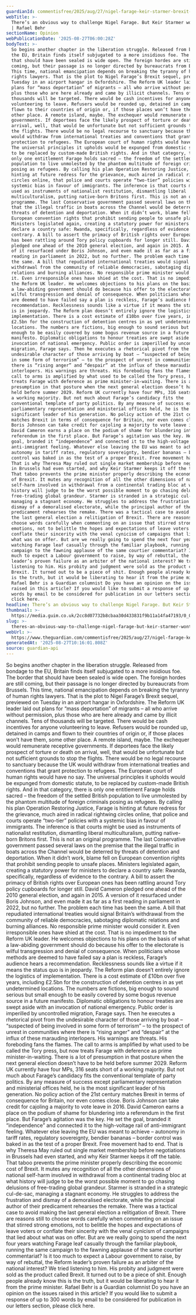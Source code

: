 ```yaml
---
guardianId: commentisfree/2025/aug/27/nigel-farage-keir-starmer-brexit-truth
webTitle: >-
  There’s an obvious way to challenge Nigel Farage. But Keir Starmer won’t do it
  | Rafael Behr
sectionName: Opinion
webPublicationDate: '2025-08-27T06:00:28Z'
bodyText: >-
  So begins another chapter in the liberation struggle. Released from bondage to
  the EU, Britain finds itself subjugated to a more insidious foe. The border
  that should have been sealed is wide open. The foreign hordes are still
  coming, but their passage is no longer directed by bureaucrats from Brussels.
  This time, national emancipation depends on breaking the tyranny of human
  rights lawyers. That is the plot to Nigel Farage’s Brexit sequel, previewed on
  Tuesday in an airport hangar in Oxfordshire. The Reform UK leader laid out
  plans for “mass deportation” of migrants – all who arrive without permission,
  plus those who are here already and came by illicit channels. Tens of
  thousands will be targeted. There would be cash incentives for anyone
  volunteering to leave. Refusers would be rounded up, detained in camps and
  flown to their countries of origin or, if those places won’t have them, some
  other place. A remote island, maybe. The exchequer would remunerate receptive
  governments. If deportees face the likely prospect of torture or death on
  arrival, well, that would be unfortunate but not sufficient grounds to stop
  the flights. There would be no legal recourse to sanctuary because the UK
  would withdraw from international treaties and conventions that grant
  protection to refugees. The European court of human rights would have no say.
  The universal principles it upholds would be expunged from domestic statute,
  to be replaced by custom-made British rights. And in that category, there is
  only one entitlement Farage holds sacred – the freedom of the settled British
  population to live unmolested by the phantom multitude of foreign criminals
  posing as refugees. By calling his plan Operation Restoring Justice, Farage is
  hinting at future redress for the grievance, much aired in radical rightwing
  circles online, that police and courts operate “two-tier” policies with a
  systemic bias in favour of immigrants. The inference is that courts might be
  used as instruments of nationalist restitution, dismantling liberal
  multiculturalism, putting native-born Britons first. This is not an original
  programme. The last Conservative government passed several laws on the premise
  that the illegal traffic in boats across the Channel would be deterred by
  threats of detention and deportation. When it didn’t work, blame fell on
  European convention rights that prohibit sending people to unsafe places.
  Ministers legislated again, creating a statutory power for ministers to
  declare a country safe: Rwanda, specifically, regardless of evidence to the
  contrary. A bill to assert the primacy of British rights over European ones
  has been rattling around Tory policy cupboards for longer still. David Cameron
  pledged one ahead of the 2010 general election, and again in 2015. A version
  of it resurfaced under Boris Johnson, and even made it as far as a first
  reading in parliament in 2022, but no further. The problem each time has been
  the same. A bill that repudiated international treaties would signal Britain’s
  withdrawal from the community of reliable democracies, sabotaging diplomatic
  relations and burning alliances. No responsible prime minister would consider
  it. Even irresponsible ones have shied at the cost. That is no impediment to
  the Reform UK leader. He welcomes objections to his plans on the basis of what
  a law-abiding government should do because his offer to the electorate is
  wilful transgression and denial of consequence. When politicians whose methods
  are deemed to have failed say a plan is reckless, Farage’s audience hears a
  recommendation. Recklessness sounds like a virtue if it means the status quo
  is in jeopardy. The Reform plan doesn’t entirely ignore the logistics of
  implementation. There is a cost estimate of £10bn over five years, including
  £2.5bn for the construction of detention centres in as yet undetermined
  locations. The numbers are fictions, big enough to sound serious but small
  enough to be easily covered by some bogus revenue source in a future
  manifesto. Diplomatic obligations to honour treaties are swept aside with an
  invocation of national emergency. Public order is imperilled by uncontrolled
  migration, Farage says. Then he executes a rhetorical pivot from the
  undesirable character of those arriving by boat – “suspected of being involved
  in some form of terrorism” – to the prospect of unrest in communities where
  there is “rising anger” and “despair” at the influx of these marauding
  interlopers. His warnings are threats. His foreboding fans the flames. The
  call to arms is amplified by what used to be called the Tory press, but now
  treats Farage with deference as prime minister-in-waiting. There is a lot of
  presumption in that posture when the next general election doesn’t have to be
  held before summer 2029. Reform UK currently have four MPs, 316 seats short of
  a working majority. But not much about Farage’s candidacy fits the
  conventional template of party politics. By any measure of success except
  parliamentary representation and ministerial offices held, he is the most
  significant leader of his generation. No policy action of the 21st century
  matches Brexit in terms of consequence for Britain, nor even comes close.
  Boris Johnson can take credit for cajoling a majority to vote leave in 2016.
  David Cameron earns a place on the podium of shame for blundering into a
  referendum in the first place. But Farage’s agitation was the key. He set the
  goal, branded it “independence” and connected it to the high-voltage rail of
  anti-immigrant feeling. Whatever else leaving the EU was meant to achieve –
  autonomy in tariff rates, regulatory sovereignty, bendier bananas – border
  control was baked in as the test of a proper Brexit. Free movement had to end.
  That is why Theresa May ruled out single market membership before negotiations
  in Brussels had even started, and why Keir Starmer keeps it off the table.
  That taboo prevents the prime minister properly describing the economic cost
  of Brexit. It mutes any recognition of all the other dimensions of national
  self-harm involved in withdrawal from a continental trading bloc at what
  history will judge to be the worst possible moment to go chasing delusions of
  free-trading global grandeur. Starmer is stranded in a strategic cul-de-sac,
  managing a stagnant economy. He struggles to address the frustration and
  dismay of a demoralised electorate, while the principal author of their
  predicament rehearses the remake. There was a tactical case to avoid making
  the last general election a relitigation of Brexit. There are reasons still to
  choose words carefully when commenting on an issue that stirred strong
  emotions, not to belittle the hopes and expectations of leave voters or
  conflate their sincerity with the venal cynicism of campaigns that lied about
  what was on offer. But are we really going to spend the next four years
  watching Farage leaf casually through the familiar playbook, running the same
  campaign to the fawning applause of the same courtier commentariat? Is it too
  much to expect a Labour government to raise, by way of rebuttal, the Reform
  leader’s proven failure as an arbiter of the national interest? We tried
  listening to him. His probity and judgment were sold as the product called
  Brexit. It turned out to be a piece of shit. Enough people already know this
  is the truth, but it would be liberating to hear it from the prime minister.
  Rafael Behr is a Guardian columnist Do you have an opinion on the issues
  raised in this article? If you would like to submit a response of up to 300
  words by email to be considered for publication in our letters section, please
  click here.
headline: There’s an obvious way to challenge Nigel Farage. But Keir Starmer won’t do it
thumbnail: >-
  https://media.guim.co.uk/2cc8d07732b8cbaa30d433831f9b11a14fa47193/0_0_5000_4000/500.png
slug: >-
  theres-an-obvious-way-to-challenge-nigel-farage-but-keir-starmer-wont-do-it-or-rafael-behr
webUrl: >-
  https://www.theguardian.com/commentisfree/2025/aug/27/nigel-farage-keir-starmer-brexit-truth
generatedAt: '2025-08-27T10:16:01.808Z'
source: guardian-api
---
```

So begins another chapter in the liberation struggle. Released from bondage to the EU, Britain finds itself subjugated to a more insidious foe. The border that should have been sealed is wide open. The foreign hordes are still coming, but their passage is no longer directed by bureaucrats from Brussels. This time, national emancipation depends on breaking the tyranny of human rights lawyers. That is the plot to Nigel Farage’s Brexit sequel, previewed on Tuesday in an airport hangar in Oxfordshire. The Reform UK leader laid out plans for “mass deportation” of migrants – all who arrive without permission, plus those who are here already and came by illicit channels. Tens of thousands will be targeted. There would be cash incentives for anyone volunteering to leave. Refusers would be rounded up, detained in camps and flown to their countries of origin or, if those places won’t have them, some other place. A remote island, maybe. The exchequer would remunerate receptive governments. If deportees face the likely prospect of torture or death on arrival, well, that would be unfortunate but not sufficient grounds to stop the flights. There would be no legal recourse to sanctuary because the UK would withdraw from international treaties and conventions that grant protection to refugees. The European court of human rights would have no say. The universal principles it upholds would be expunged from domestic statute, to be replaced by custom-made British rights. And in that category, there is only one entitlement Farage holds sacred – the freedom of the settled British population to live unmolested by the phantom multitude of foreign criminals posing as refugees. By calling his plan Operation Restoring Justice, Farage is hinting at future redress for the grievance, much aired in radical rightwing circles online, that police and courts operate “two-tier” policies with a systemic bias in favour of immigrants. The inference is that courts might be used as instruments of nationalist restitution, dismantling liberal multiculturalism, putting native-born Britons first. This is not an original programme. The last Conservative government passed several laws on the premise that the illegal traffic in boats across the Channel would be deterred by threats of detention and deportation. When it didn’t work, blame fell on European convention rights that prohibit sending people to unsafe places. Ministers legislated again, creating a statutory power for ministers to declare a country safe: Rwanda, specifically, regardless of evidence to the contrary. A bill to assert the primacy of British rights over European ones has been rattling around Tory policy cupboards for longer still. David Cameron pledged one ahead of the 2010 general election, and again in 2015. A version of it resurfaced under Boris Johnson, and even made it as far as a first reading in parliament in 2022, but no further. The problem each time has been the same. A bill that repudiated international treaties would signal Britain’s withdrawal from the community of reliable democracies, sabotaging diplomatic relations and burning alliances. No responsible prime minister would consider it. Even irresponsible ones have shied at the cost. That is no impediment to the Reform UK leader. He welcomes objections to his plans on the basis of what a law-abiding government should do because his offer to the electorate is wilful transgression and denial of consequence. When politicians whose methods are deemed to have failed say a plan is reckless, Farage’s audience hears a recommendation. Recklessness sounds like a virtue if it means the status quo is in jeopardy. The Reform plan doesn’t entirely ignore the logistics of implementation. There is a cost estimate of £10bn over five years, including £2.5bn for the construction of detention centres in as yet undetermined locations. The numbers are fictions, big enough to sound serious but small enough to be easily covered by some bogus revenue source in a future manifesto. Diplomatic obligations to honour treaties are swept aside with an invocation of national emergency. Public order is imperilled by uncontrolled migration, Farage says. Then he executes a rhetorical pivot from the undesirable character of those arriving by boat – “suspected of being involved in some form of terrorism” – to the prospect of unrest in communities where there is “rising anger” and “despair” at the influx of these marauding interlopers. His warnings are threats. His foreboding fans the flames. The call to arms is amplified by what used to be called the Tory press, but now treats Farage with deference as prime minister-in-waiting. There is a lot of presumption in that posture when the next general election doesn’t have to be held before summer 2029. Reform UK currently have four MPs, 316 seats short of a working majority. But not much about Farage’s candidacy fits the conventional template of party politics. By any measure of success except parliamentary representation and ministerial offices held, he is the most significant leader of his generation. No policy action of the 21st century matches Brexit in terms of consequence for Britain, nor even comes close. Boris Johnson can take credit for cajoling a majority to vote leave in 2016. David Cameron earns a place on the podium of shame for blundering into a referendum in the first place. But Farage’s agitation was the key. He set the goal, branded it “independence” and connected it to the high-voltage rail of anti-immigrant feeling. Whatever else leaving the EU was meant to achieve – autonomy in tariff rates, regulatory sovereignty, bendier bananas – border control was baked in as the test of a proper Brexit. Free movement had to end. That is why Theresa May ruled out single market membership before negotiations in Brussels had even started, and why Keir Starmer keeps it off the table. That taboo prevents the prime minister properly describing the economic cost of Brexit. It mutes any recognition of all the other dimensions of national self-harm involved in withdrawal from a continental trading bloc at what history will judge to be the worst possible moment to go chasing delusions of free-trading global grandeur. Starmer is stranded in a strategic cul-de-sac, managing a stagnant economy. He struggles to address the frustration and dismay of a demoralised electorate, while the principal author of their predicament rehearses the remake. There was a tactical case to avoid making the last general election a relitigation of Brexit. There are reasons still to choose words carefully when commenting on an issue that stirred strong emotions, not to belittle the hopes and expectations of leave voters or conflate their sincerity with the venal cynicism of campaigns that lied about what was on offer. But are we really going to spend the next four years watching Farage leaf casually through the familiar playbook, running the same campaign to the fawning applause of the same courtier commentariat? Is it too much to expect a Labour government to raise, by way of rebuttal, the Reform leader’s proven failure as an arbiter of the national interest? We tried listening to him. His probity and judgment were sold as the product called Brexit. It turned out to be a piece of shit. Enough people already know this is the truth, but it would be liberating to hear it from the prime minister. Rafael Behr is a Guardian columnist Do you have an opinion on the issues raised in this article? If you would like to submit a response of up to 300 words by email to be considered for publication in our letters section, please click here.
